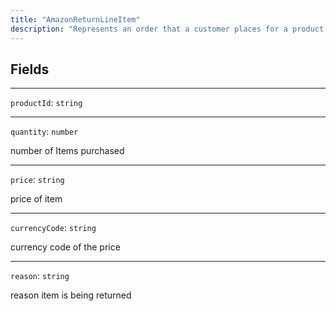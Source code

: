 ```yaml
---
title: "AmazonReturnLineItem"
description: "Represents an order that a customer places for a product."
---
```


## Fields

---

`productId`: `string`

---

`quantity`: `number`

number of Items purchased

---

`price`: `string`

price of item

---

`currencyCode`: `string`

currency code of the price

---

`reason`: `string`

reason item is being returned